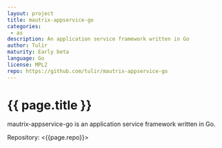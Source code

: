 ```yaml
---
layout: project
title: mautrix-appservice-go
categories: 
 - as
description: An application service framework written in Go
author: Tulir
maturity: Early beta
language: Go
license: MPL2
repo: https://github.com/tulir/mautrix-appservice-go
---
```


# {{ page.title }}
mautrix-appservice-go is an application service framework written in Go.

Repository: <{{page.repo}}>
